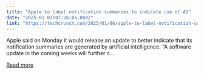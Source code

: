 ```yaml
---
title: "Apple to label notification summaries to indicate use of AI"
date: "2025-01-07T07:26:05.000Z"
link: "https://techcrunch.com/2025/01/06/apple-to-label-notification-summaries-to-indicate-use-of-ai/"
---
```


Apple said on Monday it would release an update to better indicate that its notification summaries are generated by artificial intelligence. &#8220;A software update in the coming weeks will further c...

[Read more](https://techcrunch.com/2025/01/06/apple-to-label-notification-summaries-to-indicate-use-of-ai/)
